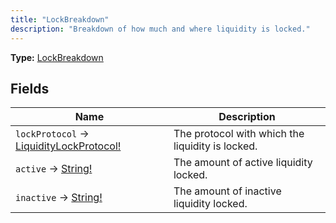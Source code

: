 ```yaml
---
title: "LockBreakdown"
description: "Breakdown of how much and where liquidity is locked."
---
```


**Type:** [LockBreakdown](/api-reference/types/lockbreakdown)

## Fields

| Name | Description |
|------|-------------|
| `lockProtocol` → [LiquidityLockProtocol!](/api-reference/types/liquiditylockprotocol) | The protocol with which the liquidity is locked. |
| `active` → [String!](/api-reference/types/string) | The amount of active liquidity locked. |
| `inactive` → [String!](/api-reference/types/string) | The amount of inactive liquidity locked. |

